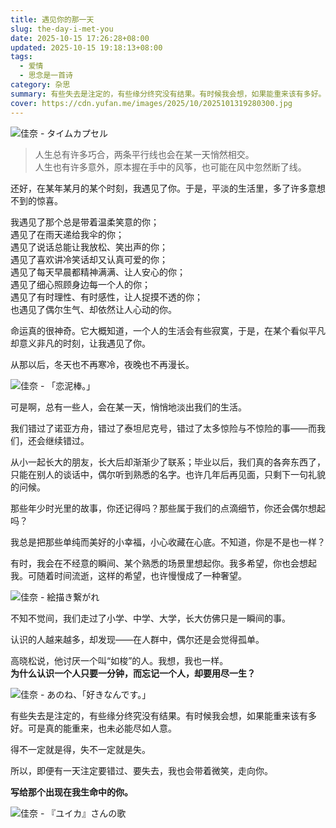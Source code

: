 ```yaml
---
title: 遇见你的那一天
slug: the-day-i-met-you
date: 2025-10-15 17:26:28+08:00
updated: 2025-10-15 19:18:13+08:00
tags:
  - 爱情
  - 思念是一首诗
category: 杂思
summary: 有些失去是注定的，有些缘分终究没有结果。有时候我会想，如果能重来该有多好。可是真的能重来，也未必能尽如人意。
cover: https://cdn.yufan.me/images/2025/10/2025101319280300.jpg
---
```


![佳奈 - タイムカプセル](https://cdn.yufan.me/images/2025/10/2025101319285800.jpg)

<MusicPlayer netease={2654774730} />

> 人生总有许多巧合，两条平行线也会在某一天悄然相交。<br />
> 人生也有许多意外，原本握在手中的风筝，也可能在风中忽然断了线。

还好，在某年某月的某个时刻，我遇见了你。于是，平淡的生活里，多了许多意想不到的惊喜。

我遇见了那个总是带着温柔笑意的你；<br />
遇见了在雨天递给我伞的你；<br />
遇见了说话总能让我放松、笑出声的你；<br />
遇见了喜欢讲冷笑话却又认真可爱的你；<br />
遇见了每天早晨都精神满满、让人安心的你；<br />
遇见了细心照顾身边每一个人的你；<br />
遇见了有时理性、有时感性，让人捉摸不透的你；<br />
也遇见了偶尔生气、却依然让人心动的你。

命运真的很神奇。它大概知道，一个人的生活会有些寂寞，于是，在某个看似平凡却意义非凡的时刻，让我遇见了你。

从那以后，冬天也不再寒冷，夜晚也不再漫长。

![佳奈 - 「恋泥棒。」](https://cdn.yufan.me/images/2025/10/2025101319301200.jpg)

可是啊，总有一些人，会在某一天，悄悄地淡出我们的生活。

我们错过了诺亚方舟，错过了泰坦尼克号，错过了太多惊险与不惊险的事——而我们，还会继续错过。

从小一起长大的朋友，长大后却渐渐少了联系；毕业以后，我们真的各奔东西了，只能在别人的谈话中，偶尔听到熟悉的名字。也许几年后再见面，只剩下一句礼貌的问候。

那些年少时光里的故事，你还记得吗？那些属于我们的点滴细节，你还会偶尔想起吗？

我总是把那些单纯而美好的小幸福，小心收藏在心底。不知道，你是不是也一样？

有时，我会在不经意的瞬间、某个熟悉的场景里想起你。我多希望，你也会想起我。可随着时间流逝，这样的希望，也许慢慢成了一种奢望。

![佳奈 - 絵描き繋がれ](https://cdn.yufan.me/images/2025/10/2025101319245700.jpg)

不知不觉间，我们走过了小学、中学、大学，长大仿佛只是一瞬间的事。

认识的人越来越多，却发现——在人群中，偶尔还是会觉得孤单。

高晓松说，他讨厌一个叫“如梭”的人。我想，我也一样。<br />
**为什么认识一个人只要一分钟，而忘记一个人，却要用尽一生？**

![佳奈 - あのね、「好きなんです。」](https://cdn.yufan.me/images/2025/10/2025101319263200.jpg)

有些失去是注定的，有些缘分终究没有结果。有时候我会想，如果能重来该有多好。可是真的能重来，也未必能尽如人意。

得不一定就是得，失不一定就是失。

所以，即便有一天注定要错过、要失去，我也会带着微笑，走向你。

**写给那个出现在我生命中的你。**

![佳奈 - 『ユイカ』さんの歌](https://cdn.yufan.me/images/2025/10/2025101319313100.jpg)
